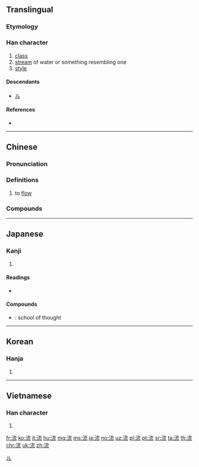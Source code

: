 ==Translingual==

===Etymology===
{{Han compound|水|alt1=氵|㐬|ls=psc|c1=s|c2=p}}

===Han character===
{{Han char|rn=85|rad=水|as=07|sn=9|four=34113|canj=EYIU|ids=⿰氵㐬}}

# [[class]]
# [[stream]] of water or something resembling one
# [[style]]

====Descendants====
* [[ル]]

====References====
* {{Han ref|kx=0623.040|dkj=17572|dj=1019.070|hdz=31631.120|uh=6D41|ud=27969|bh=AC79|bd=44153}}

[[Category:Han characters from which katakana were derived|ル]]

----

==Chinese==
{{zh-forms}}

===Pronunciation===
{{zh-pron
|m=liú|ma=y
|c=lau4
|h=pfs=liù
|md=
|mn=lâu/liû
|w=
|mc=y
|oc=y
|cat=
}}

===Definitions===
{{zh-hanzi}}

# to [[flow]]

===Compounds===
{{attention|zh}}
{{der3
|{{l|cmn|流弊}}
|{{l|cmn|流播}}
|{{l|cmn|流布}}
|{{l|cmn|流产}}
|{{l|cmn|流畅}}
|{{l|cmn|流程}}
|{{l|cmn|流程图}}
|{{l|cmn|流传}}
|{{l|cmn|流窜}}
|{{l|cmn|流弹}}
|{{l|cmn|流荡}}
|{{l|cmn|流动}}
|{{l|cmn|流动资产}}
|{{l|cmn|流动资金}}
|{{l|cmn|流毒}}
|{{l|cmn|流芳|tr=liúfāng}}
|{{l|cmn|流放}}
|{{l|cmn|流感}}
|{{l|cmn|流光}}
|{{l|cmn|流汗}}
|{{l|cmn|流滑}}
|{{l|cmn|流火}}
|{{l|cmn|流金烁石}}
|{{l|cmn|流寇|tr=liúkòu}}
|{{l|cmn|流览}}
|{{l|cmn|流浪}}
|{{l|cmn|流泪}}
|{{l|cmn|流离}}
|{{l|cmn|流离失所}}
|{{l|cmn|流离流气}}, {{l|cmn|流离流气的}}
|{{l|cmn|流利|tr=liúlì}}
|{{l|cmn|流连}}
|{{l|cmn|流量}}
|{{l|cmn|流露|tr=liúlù}}
|{{l|cmn|流落}}
|{{l|cmn|流氓|tr=liúmáng}}
|{{l|cmn|流氓无产者}}
|{{l|cmn|流民}}
|{{l|cmn|流脑}}
|{{l|cmn|流年}}
|{{l|cmn|流派}}
|{{l|cmn|流盼}}
|{{l|cmn|流配}}
|{{l|cmn|流气}}
|{{l|cmn|流洒}}
|{{l|cmn|流散}}
|{{l|cmn|流沙}}
|{{l|cmn|流失}}
|{{l|cmn|流失生}}
|{{l|cmn|流食}}
|{{l|cmn|流矢}}
|{{l|cmn|流势}}
|{{l|cmn|流逝}}
|{{l|cmn|流水}}
|{{l|cmn|流水不腐，户枢不蠹}}
|{{l|cmn|流水席}}
|{{l|cmn|流水线}}
|{{l|cmn|流水账}}
|{{l|cmn|流水作业}}
|{{l|cmn|流送}}
|{{l|cmn|流苏}}
|{{l|cmn|流俗}}
|{{l|cmn|流速}}
|{{l|cmn|流淌}}
|{{l|cmn|流体}}
|{{l|cmn|流体力学}}
|{{l|cmn|流通|tr=liútōng}}
|{{l|cmn|流通体制}}
|{{l|cmn|流亡}}
|{{l|cmn|流网}}
|{{l|cmn|流线型}}
|{{l|cmn|流向}}
|{{l|cmn|流泻}}
|{{l|cmn|流星|tr=liúxīng}}
|{{l|cmn|流星赶月}}
|{{l|cmn|流星雨}}
|{{l|cmn|流刑}}
|{{l|cmn|流行|tr=liúxíng}}
|{{l|cmn|流行病|tr=liúxíngbìng}}
|{{l|cmn|流行歌曲}}
|{{l|cmn|流行色}}
|{{l|cmn|流行性感冒|tr=liúxíngxìnggǎnmào}}
|{{l|cmn|流行性脑脊髓膜炎}}
|{{l|cmn|流行性腮腺炎}}
|{{l|cmn|流行性乙型脑炎}}
|{{l|cmn|流血|tr=liúxuè, liúxiě}}
|{{l|cmn|流言|tr=liúyán}}
|{{l|cmn|流言飞语}}
|{{l|cmn|流溢}}
|{{l|cmn|流螢}}, {{l|cmn|流萤|tr=liúyíng}}
|{{l|cmn|流于}}
|{{l|cmn|流域}}
|{{l|cmn|流贼}}
|{{l|cmn|流质}}
|{{l|cmn|流注}}
|{{l|cmn|流转}}
|{{l|cmn|河流|tr=héliú}}
}}

----

==Japanese==

===Kanji===
{{ja-kanji|grade=3|rs=水07}}

# {{defn|lang=ja|sort=水07}}

====Readings====
* {{ja-readings|goon=[[る]] (ru)|kanon=[[りゅう]] (ryū)|kun=[[ながれる]] (nagareru), [[ながす]] (nagasu), [[ながれ]] (nagare)}}

====Compounds====
* {{ja-r|流派|りゅうは}}: school of thought

----

==Korean==

===Hanja===
{{ko-hanja|hangeul=[[류]]>[[유]]|eumhun=|rv=ryu>yu|mr=ryu>yu|y=lyu>yu}}

# {{defn|lang=ko|sort=水07}}

----

==Vietnamese==

===Han character===
{{vi-hantu|[[lưu]]|rs=水07}}

# {{defn|lang=vi|sort=水07}}

[[fr:流]]
[[ko:流]]
[[it:流]]
[[hu:流]]
[[mg:流]]
[[ms:流]]
[[ja:流]]
[[no:流]]
[[uz:流]]
[[pl:流]]
[[pt:流]]
[[sr:流]]
[[ta:流]]
[[th:流]]
[[chr:流]]
[[uk:流]]
[[zh:流]]